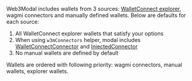 Web3Modal includes wallets from 3 sources: [WalletConnect explorer](https://walletconnect.com/explorer), wagmi connectors and manually defined wallets.
Below are defaults for each source:

1. All WalletConnect explorer wallets that satisfy your options
2. When using `w3mConnectors` helper, modal includes [WalletConnectConnector](https://wagmi.sh/react/connectors/walletConnect) and [InjectedConnector](https://wagmi.sh/react/connectors/injected)
3. No manual wallets are defined by default

Wallets are ordered with following priority: wagmi connectors, manual wallets, explorer wallets.
